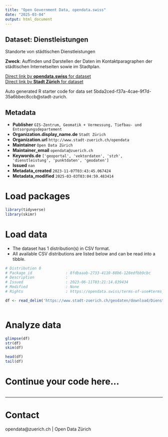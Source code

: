 ```yaml
---
title: "Open Government Data, opendata.swiss"
date: "2025-03-04"
output: html_document
---
```


## Dataset: Dienstleistungen

Standorte von städtischen Dienstleistungen

**Zweck**: Auffinden und Darstellen der Daten im Kontaktparagraphen der städtischen Internetseiten sowie im Stadtplan.

[Direct link by **opendata.swiss** for dataset](https://opendata.swiss/de/dataset/dienstleistungen)<br>
[Direct link by **Stadt Zürich** for dataset](https://data.stadt-zuerich.ch/dataset/geo_dienstleistungen)

Auto generated R starter code for data set 5bda2ced-f37a-4cae-9f7d-35a6bbec8ccb@stadt-zurich.

## Metadata

- **Publisher** `GIS-Zentrum, Geomatik + Vermessung, Tiefbau- und Entsorgungsdepartement`
- **Organization.display_name.de** `Stadt Zürich`
- **Organization.url** `http://www.stadt-zuerich.ch/opendata`
- **Maintainer** `Open Data Zürich`
- **Maintainer_email** `opendata@zuerich.ch`
- **Keywords.de** `['geoportal', 'vektordaten', 'stzh', 'dienstleistung', 'punktdaten', 'geodaten']`
- **Issued** `nan`
- **Metadata_created** `2023-11-07T03:43:45.067424`
- **Metadata_modified** `2025-03-03T03:04:59.483414`


# Load packages

```r

library(tidyverse)
library(skimr)

```

# Load data

-   The dataset has 1 distribution(s) in CSV format.
-   All available CSV distributions are listed below and can be read into a tibble.

```r

# Distribution 0
# Package_id               : 8fdbaaab-2733-4110-88b6-128edfbb9cbc
# Description              : 
# Issued                   : 2023-06-11T03:21:14.839434
# Modified                 : None
# Rights                   : https://opendata.swiss/terms-of-use#terms_open

df <- read_delim('https://www.stadt-zuerich.ch/geodaten/download/Dienstleistungen?format=10008')



```

# Analyze data

```r

glimpse(df)
str(df)
skim(df)

head(df)
tail(df)

```

# Continue your code here...

```r

```

------------------------------------------------------------------------

# Contact

opendata@zuerich.ch | Open Data Zürich
